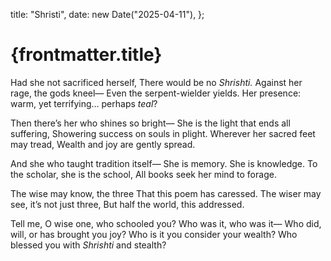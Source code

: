   title: "Shristi",
  date: new Date("2025-04-11"),
};

# {frontmatter.title}

Had she not sacrificed herself,
There would be no _Shrishti._
Against her rage, the gods kneel—
Even the serpent-wielder yields.
Her presence: warm, yet terrifying… perhaps _teal_?

Then there’s her who shines so bright—
She is the light that ends all suffering,
Showering success on souls in plight.
Wherever her sacred feet may tread,
Wealth and joy are gently spread.

And she who taught tradition itself—
She is memory. She is knowledge.
To the scholar, she is the school,
All books seek her mind to forage.

The wise may know, the three
That this poem has caressed.
The wiser may see, it’s not just three,
But half the world, this addressed.

Tell me, O wise one, who schooled you?
Who was it, who was it—
Who did, will, or has brought you joy?
Who is it you consider your wealth?
Who blessed you with _Shrishti_ and stealth?
